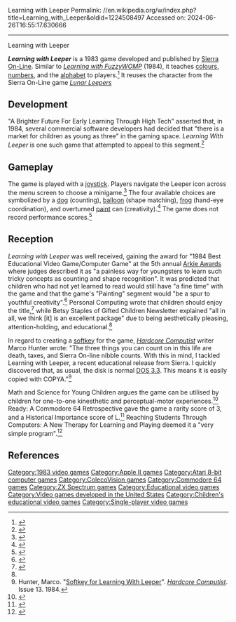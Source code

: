 Learning with Leeper
Permalink: //en.wikipedia.org/w/index.php?title=Learning_with_Leeper&oldid=1224508497
Accessed on: 2024-06-26T16:55:17.630666



------
Learning with Leeper
{{Short description|1983 educational video game}}
{{Infobox video game
| title = Learning with Leeper
| italic title = 
| collapsible = 
| state = 
| image = Learning with Leeper cover.jpg
| caption = 
| developer = [[Sierra Entertainment|Sierra On-Line]]
| publisher = Sierra On-Line
| series = 
| engine = 
| platforms = [[Apple II series|Apple II]], [[ColecoVision]], [[Commodore 64]], [[Atari 8-bit]], [[ZX Spectrum]], [[Tandy 1000]]
| released = 1983
| genre = [[Educational video game|Educational]]
| modes = [[Single-player video game|Single-player]]
| director = 
| producer = 
| designer = 
| programmer = 
| artist = 
| writer = 
| composer = 
| arcade system = 
}}

'''''Learning with Leeper''''' is a 1983 game developed and published by [[Sierra Entertainment|Sierra On-Line]]. Similar to ''[[Learning with FuzzyWOMP]]'' (1984), it teaches [[color|colours]], [[number]]s, and the [[Latin alphabet|alphabet]] to players.<ref>{{Cite book|url = https://books.google.com/books?id=vF8EAAAAMBAJ|title = Black Enterprise|last = Ltd|first = Earl G. Graves|date = 1984-09-01|publisher = Earl G. Graves, Ltd.|language = en}}</ref> It reuses the character from the Sierra On-Line game ''[[Lunar Leepers]]''

== Development ==
"A Brighter Future For Early Learning Through High Tech" asserted that, in 1984, several commercial software developers had decided that "there is a market for children as young as three" in the gaming space. ''Learning With Leeper'' is one such game that attempted to appeal to this segment.<ref>{{Cite journal|last = Behrmann|first = Michael M.|date = 1984-01-01|title = A Brighter Future For Early Learning Through High Tech|journal = The Pointer|volume = 28|issue = 2|pages = 23–26|doi = 10.1080/05544246.1984.9943002|issn = 0554-4246}}</ref>

== Gameplay ==
The game is played with a [[joystick]]. Players navigate the Leeper icon across the menu screen to choose a minigame.<ref>{{Cite book|url = https://books.google.com/books?id=jqA0AAAAMAAJ|title = The Computer As a Paintbrush: Creative Uses for the Personal Computer in the Preschool Classroom|last = Beaty|first = Janice J.|last2 = Tucker|first2 = W. Hugh|date = 1987-01-01|publisher = Merrill Publishing Company|isbn = 9780675205238|language = en}}</ref> The four available choices are symbolized by a [[dog]] (counting), [[balloon]] (shape matching), [[frog]] (hand-eye coordination), and overturned [[paint]] can (creativity).<ref>{{Cite book|url = https://books.google.com/books?id=QZFVAAAAMAAJ|title = Personal Computing|date = 1983-01-01|publisher = Personal Computing Magazine|language = en}}</ref> The game does not  record performance scores.<ref>{{Cite book|url = https://books.google.com/books?id=Vy4QAQAAMAAJ|title = Software Reviews on File|date = 1986-01-01|publisher = Facts on File, Incorporated|language = en}}</ref>

==Reception==
''Learning with Leeper'' was well received,{{Citation needed|date=December 2015}} gaining the award for "1984 Best Educational Video Game/Computer Game" at the 5th annual [[Arkie Awards]] where judges described it as "a painless way for youngsters to learn such tricky concepts as counting and shape recognition". It was predicted that children who had not yet learned to read would still have "a fine time" with the game and that the game's "Painting" segment would "be a spur to youthful creativity".<ref>{{cite journal |last1= Kunkel |first1= Bill |author-link1= Bill Kunkel (gaming)|last2= Katz |first2= Arnie |author-link2= Arnie Katz|date= February 1984 |title= Arcade Alley: The 1984 Arcade Awards, Part II |journal= [[Video (magazine)|Video]]|volume= 7|issue= 11|pages= 28–29|issn= 0147-8907}}</ref>{{rp|29}} Personal Computing wrote that children should enjoy the title,<ref name=":0">{{Cite book|url = https://books.google.com/books?id=NFRRAAAAYAAJ|title = The Digest of Software Reviews: Education|date = 1984-01-01|publisher = School & Home CourseWare, Incorporated|language = en}}</ref> while Betsy Staples of Gifted Children Newsletter explained "all in all, we think [it] is an excellent package" due to being aesthetically pleasing, attention-holding, and educational.<ref name=":0" />

In regard to creating a [[Software cracking|softkey]] for the game, ''[[Computist|Hardcore Computist]]'' writer Marco Hunter wrote: "The three things you can count on in this life are death, taxes, and Sierra On-line nibble counts. With this in mind, I tackled Learning with Leeper, a recent educational release from Sierra. I quickly discovered that, as usual, the disk is normal [[Apple DOS|DOS 3.3]]. This means it is easily copied with COPYA."<ref>Hunter, Marco. "[https://archive.org/stream/computist-scan-13/issue13#page/n9/mode/2up/search/learning+with+leeper Softkey for Learning With Leeper]". ''[[Hardcore Computist]]''. Issue 13. 1984.</ref>

Math and Science for Young Children argues the game can be utilised by children for one-to-one kinesthetic and perceptual-motor experiences.<ref>{{Cite book|url = https://books.google.com/books?id=tfEJAAAAQBAJ|title = Math and Science for Young Children|last = Charlesworth|first = Rosalind|last2 = Lind|first2 = Karen K.|date = 2012-10-22|publisher = Cengage Learning|isbn = 978-1133712060|language = en}}</ref> Ready: A Commodore 64 Retrospective gave the game a rarity score of 3, and a Historical Importance score of L.<ref>{{Cite book|url = https://books.google.com/books?id=ecuoBQAAQBAJ|title = Ready: A Commodore 64 Retrospective|last = Dillon|first = Roberto|date = 2014-12-03|publisher = Springer|isbn = 9789812873415|language = en}}</ref> Reaching Students Through Computers: A New Therapy for Learning and Playing deemed it a "very simple program".<ref>{{Cite journal|last = Sisson|first = Lee Hansen|last2 = Mayfield|first2 = Shirley A.|last3 = Entz|first3 = Susan|date = 1985-03-01|title = Reaching Students Through Computers: A New Therapy for Learning and Playing|journal = Journal of Reading, Writing, and Learning Disabilities International|volume = 1|issue = 3|pages = 61–83|doi = 10.1080/0748763850010311|issn = 0748-7630}}</ref>

==References==
{{reflist}}

<!--
[[Category:1983 video games]]
[[Category:Sierra Entertainment games]]
[[Category:Arcade action games]]
[[Category:ColecoVision games]]
[[Category:Commodore 64 games]]
[[Category:Educational video games]]
-->

[[Category:1983 video games]]
[[Category:Apple II games]]
[[Category:Atari 8-bit computer games]]
[[Category:ColecoVision games]]
[[Category:Commodore 64 games]]
[[Category:ZX Spectrum games]]
[[Category:Educational video games]]
[[Category:Video games developed in the United States]]
[[Category:Children's educational video games]]
[[Category:Single-player video games]]